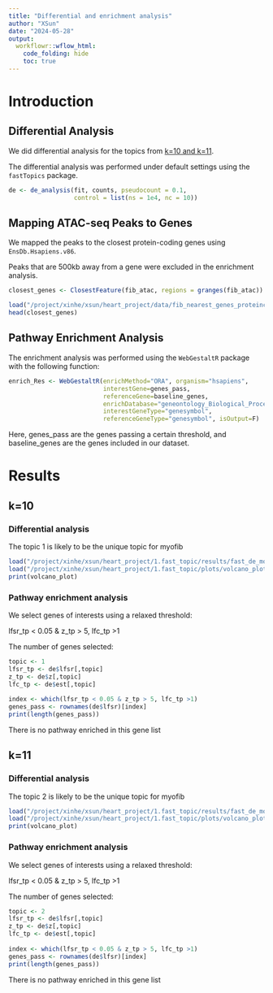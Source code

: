```yaml
---
title: "Differential and enrichment analysis"
author: "XSun"
date: "2024-05-28"
output:
  workflowr::wflow_html:
    code_folding: hide
    toc: true
---
```


# Introduction

## Differential Analysis

We did differential analysis for the topics from [k=10 and k=11](https://xsun1229.github.io/heart_project/fasttopic_running.html#Finalized_Results_–_cells_with_less_than_1000_peak_accessibility_removed,_counts_binarized). 

The differential analysis was performed under default settings using the `fastTopics` package.

```r
de <- de_analysis(fit, counts, pseudocount = 0.1,
                  control = list(ns = 1e4, nc = 10))
```

## Mapping ATAC-seq Peaks to Genes

We mapped the peaks to the closest protein-coding genes using `EnsDb.Hsapiens.v86`.

Peaks that are 500kb away from a gene were excluded in the enrichment analysis.

```r
closest_genes <- ClosestFeature(fib_atac, regions = granges(fib_atac))

```

```r
load("/project/xinhe/xsun/heart_project/data/fib_nearest_genes_proteincoding.rdata")
head(closest_genes)
```

## Pathway Enrichment Analysis

The enrichment analysis was performed using the `WebGestaltR` package with the following function:

```r
enrich_Res <- WebGestaltR(enrichMethod="ORA", organism="hsapiens",
                          interestGene=genes_pass,
                          referenceGene=baseline_genes,
                          enrichDatabase="geneontology_Biological_Process",
                          interestGeneType="genesymbol",
                          referenceGeneType="genesymbol", isOutput=F)
```                          

Here, genes_pass are the genes passing a certain threshold, and baseline_genes are the genes included in our dataset.

# Results

## k=10

### Differential analysis

The topic 1 is likely to be the unique topic for myofib

```r
load("/project/xinhe/xsun/heart_project/1.fast_topic/results/fast_de_modified_k10.0cellremoved.1krm.rdata")
load("/project/xinhe/xsun/heart_project/1.fast_topic/plots/volcano_plot_k10_topic1.rdata")
print(volcano_plot)
```

### Pathway enrichment analysis

We select genes of interests using a relaxed threshold: 

lfsr_tp < 0.05 & z_tp > 5, lfc_tp >1

The number of genes selected: 

```r
topic <- 1
lfsr_tp <- de$lfsr[,topic]
z_tp <- de$z[,topic]
lfc_tp <- de$est[,topic]
    
index <- which(lfsr_tp < 0.05 & z_tp > 5, lfc_tp >1)
genes_pass <- rownames(de$lfsr)[index]
print(length(genes_pass))
```

There is no pathway enriched in this gene list

## k=11

### Differential analysis

The topic 2 is likely to be the unique topic for myofib

```r
load("/project/xinhe/xsun/heart_project/1.fast_topic/results/fast_de_modified_k11.0cellremoved.1krm.rdata")
load("/project/xinhe/xsun/heart_project/1.fast_topic/plots/volcano_plot_k11_topic2.rdata")
print(volcano_plot)
```

### Pathway enrichment analysis

We select genes of interests using a relaxed threshold: 

lfsr_tp < 0.05 & z_tp > 5, lfc_tp >1

The number of genes selected: 

```r
topic <- 2
lfsr_tp <- de$lfsr[,topic]
z_tp <- de$z[,topic]
lfc_tp <- de$est[,topic]
    
index <- which(lfsr_tp < 0.05 & z_tp > 5, lfc_tp >1)
genes_pass <- rownames(de$lfsr)[index]
print(length(genes_pass))
```


There is no pathway enriched in this gene list
